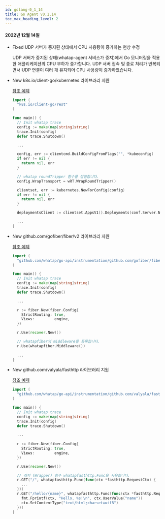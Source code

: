 ```yaml
---
id: golang-0_1_14
title: Go Agent v0.1.14
toc_max_heading_level: 2
---
```



#### 2022년 12월 14일

* <Status>Fixed</Status> UDP 서버가 중지된 상태에서 CPU 사용량이 증가하는 현상 수정

  UDP 서버가 중지된 상태(whatap-agent 서비스가 중지)에서 Go 모니터링을 적용한 애플리케이션의 CPU 부하가 증가합니다. UDP 서버 접속 및 종료 처리가 반복되면서 UDP 연결이 여러 개 유지되어 CPU 사용량이 증가하였습니다.

* <Status>New</Status> k8s.io/client-go/kubernetes 라이브러리 지원

  [참조 예제](https://github.com/whatap/go-api-example/tree/main/k8s.io/client-go/kubernetes)

  ```go title='golang'
  import (
    "k8s.io/client-go/rest"
  )

  func main() {
    // Init whatap trace
    config := make(map[string]string)
    trace.Init(config)
    defer trace.Shutdown()

    ...

    config, err := clientcmd.BuildConfigFromFlags("", *kubeconfig)
    if err != nil {
      return nil, err
    }

    // whatap roundTripper 함수를 설정합니다. 
    config.WrapTransport = wRT.WrapRoundTripper()

    clientset, err := kubernetes.NewForConfig(config)
    if err != nil {
      return nil, err
    }

    deploymentsClient := clientset.AppsV1().Deployments(conf.Server.Namespace)

    ...
  }
  ```

* <Status>New</Status> github.com/gofiber/fiber/v2 라이브러리 지원

  [참조 예제](https://github.com/whatap/go-api-example/tree/main/github.com/gofiber/fiber)

  ```go title='golang'
  import (
    "github.com/whatap/go-api/instrumentation/github.com/gofiber/fiber/v2/whatapfiber"
  )

  func main() {
    // Init whatap trace
    config := make(map[string]string)
    trace.Init(config)
    defer trace.Shutdown()

    ...

    r := fiber.New(fiber.Config{
      StrictRouting: true,
      Views:         engine,
    })

    r.Use(recover.New())

    // whatapfiber의 middleware를 등록합니다.
    r.Use(whatapfiber.Middleware())
    
    ...
  }
  ```

* <Status>New</Status> github.com/valyala/fasthttp 라이브러리 지원

  [참조 예제](https://github.com/whatap/go-api-example/tree/main/github.com/valyala/fasthttp)

  ```go title='golang'
  import (
    "github.com/whatap/go-api/instrumentation/github.com/valyala/fasthttp/whatapfasthttp"
  )

  func main() {
    // Init whatap trace
    config := make(map[string]string)
    trace.Init(config)
    defer trace.Shutdown()

    ...
      
    r := fiber.New(fiber.Config{
      StrictRouting: true,
      Views:         engine,
    })

    r.Use(recover.New())

    // 래퍼 (Wrapper) 함수 whatapfasthttp.Func을 사용합니다. 
    r.GET("/", whatapfasthttp.Func(func(ctx *fasthttp.RequestCtx) {
      ...
    }))
    r.GET("/hello/{name}", whatapfasthttp.Func(func(ctx *fasthttp.RequestCtx) {
      fmt.Fprintf(ctx, "Hello, %s!\n", ctx.UserValue("name"))
      ctx.SetContentType("text/html;charset=utf8")
    }))
  }
  ````
  